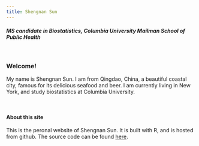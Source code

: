 ```yaml
---
title: Shengnan Sun
---
```

#### _MS candidate in Biostatistics, Columbia University Mailman School of Public Health_

\  
\  
\  

### Welcome!  
  
My name is Shengnan Sun. I am from Qingdao, China, a beautiful coastal city, famous for its delicious seafood and beer. I am currently living in New York, and study biostatistics at Columbia University. 

\  
\  
\  

#### About this site
This is the peronal website of Shengnan Sun. It is built with R, and is hosted from github. The source code can be found [here](https://github.com/shengnans1105/shengnans1105.github.io).


